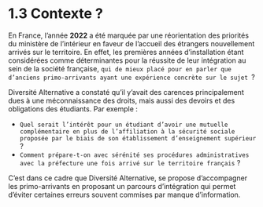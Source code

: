 



# 1.3 Contexte ?

En France, l’année **2022** a été marquée par une réorientation des priorités du ministère de l’intérieur en faveur de l’accueil des étrangers nouvellement arrivés sur le territoire. En effet, les premières années d’installation étant considérées comme déterminantes pour la réussite de leur intégration au sein de la société française, `qui de mieux placé pour en parler que d’anciens primo-arrivants ayant une expérience concrète sur le sujet `?








<CustomImage src={img} alt="La Team 2014" />


Diversité Alternative a constaté qu’il y’avait des carences principalement dues à une méconnaissance des droits, mais aussi des devoirs et des obligations des étudiants. Par exemple : 
- `Quel serait l’intérêt pour un étudiant d’avoir une mutuelle complémentaire en plus de l’affiliation à la sécurité sociale proposée par le biais de son établissement d’enseignement supérieur` ? 
- `Comment prépare-t-on avec sérénité ses procédures administratives avec la préfecture une fois arrivé sur le territoire français` ?

C’est dans ce cadre que Diversité Alternative, se propose d’accompagner les primo-arrivants en proposant un parcours d’intégration qui permet d’éviter certaines erreurs souvent commises par manque d’information.